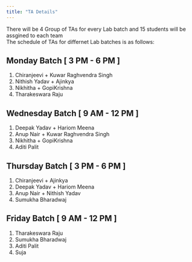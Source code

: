 ```yaml
---
title: "TA Details"
---
```


There will be 4 Group of TAs for every Lab batch and 15 students will be assgined to each team   
The schedule of TAs for differnet Lab batches is as follows:

## Monday Batch [ 3 PM - 6 PM ]
1. Chiranjeevi + Kuwar Raghvendra Singh
2. Nithish Yadav + Ajinkya
3. Nikhitha + GopiKrishna
4. Tharakeswara Raju

## Wednesday Batch [ 9 AM - 12 PM ]
1. Deepak Yadav + Hariom Meena
2. Anup Nair + Kuwar Raghvendra Singh
3. Nikhitha + GopiKrishna
4. Aditi Palit

## Thursday Batch [ 3 PM - 6 PM ]
1. Chiranjeevi + Ajinkya
2. Deepak Yadav + Hariom Meena
3. Anup Nair + Nithish Yadav
4. Sumukha Bharadwaj

## Friday Batch [ 9 AM - 12 PM ]
1. Tharakeswara Raju
2. Sumukha Bharadwaj
3. Aditi Palit
4. Suja
